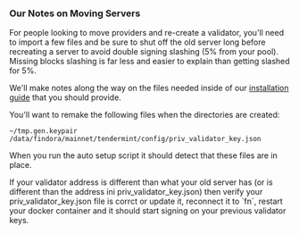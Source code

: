 
### Our Notes on Moving Servers
For people looking to move providers and re-create a validator, you'll need to import a few files and be sure to shut off the old server long before recreating a server to avoid double signing slashing (5% from your pool). Missing blocks slashing is far less and easier to explain than getting slashed for 5%.

We'll make notes along the way on the files needed inside of our [installation guide](https://guides.easynode.one/findora/easynode) that you should provide. 

You'll want to remake the following files when the directories are created:

```text
~/tmp.gen.keypair
/data/findora/mainnet/tendermint/config/priv_validator_key.json
```

When you run the auto setup script it should detect that these files are in place.

<Callout type="error" emoji="️🚫">
If your validator address is different than what your old server has (or is different than the address ini priv_validator_key.json) then verify your priv_validator_key.json file is corrct or update it, reconnect it to `fn`, restart your docker container and it should start signing on your previous validator keys.
</Callout>